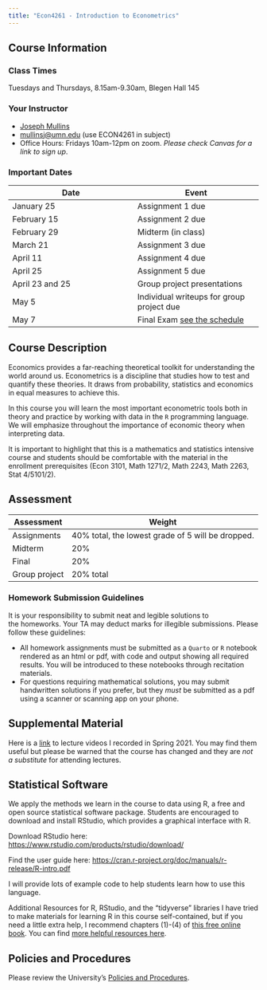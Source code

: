 ```yaml
---
title: "Econ4261 - Introduction to Econometrics"
---
```


## Course Information

### Class Times
Tuesdays and Thursdays, 8.15am-9.30am, Blegen Hall 145

### Your Instructor

- [Joseph Mullins](http://www.josephlyonmullins.com/)
- [mullinsj\@umn.edu](mailto:mullinsj@umn.edu?subject=Econ4261) (use ECON4261 in subject)
- Office Hours: Fridays 10am-12pm on zoom. *Please check Canvas for a link to sign up*.

### Important Dates

| Date | Event |
| ---- | ---- |
| January 25 | Assignment 1 due |
| February 15 | Assignment 2 due |
| February 29 | Midterm (in class) |
| March 21 | Assignment 3 due |
| April 11 | Assignment 4 due |
| April 25 | Assignment 5 due |
| April 23 and 25 | Group project presentations |
| May 5 | Individual writeups for group project due  |
| May 7 | Final Exam [see the schedule](https://onestop.umn.edu/calendar/final-exam-times) |

## Course Description

Economics provides a far-reaching theoretical toolkit for understanding the world around us. Econometrics is a discipline that studies how to test and quantify these theories. It draws from probability, statistics and economics in equal measures to achieve this.

In this course you will learn the most important econometric tools both in theory and practice by working with data in the `R` programming language. We will emphasize throughout the importance of economic theory when interpreting data.

It is important to highlight that this is a mathematics and statistics intensive course and students should be comfortable with the material in the enrollment prerequisites (Econ 3101, Math 1271/2, Math 2243, Math 2263, Stat 4/5101/2).

## Assessment

| Assessment | Weight |
| ----- | ----- |
| Assignments | 40% total, the lowest grade of 5 will be dropped. |
| Midterm | 20% |
| Final | 20% |
| Group project | 20% total |


### Homework Submission Guidelines

It is your responsibility to submit neat and legible solutions to the homeworks. Your TA may deduct marks for illegible submissions. Please follow these guidelines:

- All homework assignments must be submitted as a `Quarto` or `R` notebook rendered as an html or pdf, with code and output showing all required results. You will be introduced to these notebooks through recitation materials.
- For questions requiring mathematical solutions, you may submit handwritten solutions if you prefer, but they *must* be submitted as a pdf using a scanner or scanning app on your phone.

## Supplemental Material

Here is a [link](https://youtube.com/playlist?list=PLZCuo6AdR2dhd3qYHUGPZpqxZvZOI03tH) to lecture videos I recorded in Spring 2021. You may find them useful but please be warned that the course has changed and they are *not a substitute* for attending lectures.

## Statistical Software
We apply the methods we learn in the course to data using R, a free and open source statistical software package. Students are encouraged to download and install RStudio, which provides a graphical interface with R. 

Download RStudio here: <https://www.rstudio.com/products/rstudio/download/>

Find the user guide here: <https://cran.r-project.org/doc/manuals/r-release/R-intro.pdf>

I will provide lots of example code to help students learn how to use this language.

Additional Resources for R, RStudio, and the "tidyverse" libraries
I have tried to make materials for learning R in this course self-contained, but if you need a little extra help, I recommend chapters (1)-(4) of [this free online book](https://moderndive.com/index.html). You can find [more helpful resources here](https://www.tidyverse.org/learn/).

## Policies and Procedures

Please review the University's [Policies and Procedures](docs/University_department_policies_syllabus_23_24.docx).